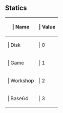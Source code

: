 ==Statics==

{{Lua/Table_Prefix}}
{| {{Lua/Table_Header}}
!{{Lua/Column_Style/Enum_List_Name}} | Name
!{{Lua/Column_Style/Enum_List_Value}} | Value
|-
|{{Lua/Cell_Style/Enum_List_Name}} | Disk
|{{Lua/Cell_Style/Enum_List_Value}} | 0
|-
|{{Lua/Cell_Style/Enum_List_Name}} | Game
|{{Lua/Cell_Style/Enum_List_Value}} | 1
|-
|{{Lua/Cell_Style/Enum_List_Name}} | Workshop
|{{Lua/Cell_Style/Enum_List_Value}} | 2
|-
|{{Lua/Cell_Style/Enum_List_Name}} | Base64
|{{Lua/Cell_Style/Enum_List_Value}} | 3
|} {{Lua/Table_Suffix}}